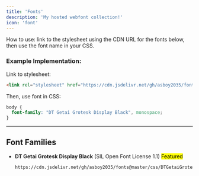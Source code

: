```yaml
---
title: 'Fonts'
description: 'My hosted webfont collection!'
icon: 'font'
---
```


How to use: link to the stylesheet using the CDN URL for the fonts below, then use the font name in your CSS.

### Example Implementation:
Link to stylesheet:
```html
<link rel="stylesheet" href="https://cdn.jsdelivr.net/gh/asboy2035/fonts@master/css/DTGetaiGroteskDisplayBlack.css" type="text/css">
```
Then, use font in CSS:
```css
body {
  font-family: "DT Getai Grotesk Display Black", monospace;
}
```

---
## Font Families
- **DT Getai Grotesk Display Black**
  (SIL Open Font License 1.1)
  <mark className="featured">Featured</mark>
  ```url
  https://cdn.jsdelivr.net/gh/asboy2035/fonts@master/css/DTGetaiGroteskDisplayBlack.css
  ```
